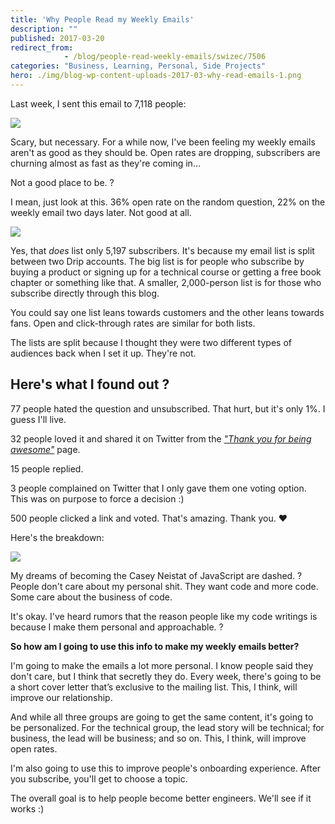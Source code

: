 ```yaml
---
title: 'Why People Read my Weekly Emails'
description: ""
published: 2017-03-20
redirect_from: 
            - /blog/people-read-weekly-emails/swizec/7506
categories: "Business, Learning, Personal, Side Projects"
hero: ./img/blog-wp-content-uploads-2017-03-why-read-emails-1.png
---
```

Last week, I sent this email to 7,118 people:



![](./img/blog-wp-content-uploads-2017-03-why-read-emails-1.png)



Scary, but necessary. For a while now, I&#x27;ve been feeling my weekly emails aren&#x27;t as good as they should be. Open rates are dropping, subscribers are churning almost as fast as they&#x27;re coming in…



Not a good place to be. ?



I mean, just look at this. 36% open rate on the random question, 22% on the weekly email two days later. Not good at all.



![](./img/blog-wp-content-uploads-2017-03-drip-screenshot.png)



Yes, that _does_ list only 5,197 subscribers. It&#x27;s because my email list is split between two Drip accounts. The big list is for people who subscribe by buying a product or signing up for a technical course or getting a free book chapter or something like that. A smaller, 2,000-person list is for those who subscribe directly through this blog.



You could say one list leans towards customers and the other leans towards fans. Open and click-through rates are similar for both lists.



The lists are split because I thought they were two different types of audiences back when I set it up. They&#x27;re not.



## Here&#x27;s what I found out ?



77 people hated the question and unsubscribed. That hurt, but it&#x27;s only 1%. I guess I&#x27;ll live.



32 people loved it and shared it on Twitter from the _[&quot;Thank you for being awesome&quot;](https://swizec.com/thanks.html)_ page.



15 people replied.



3 people complained on Twitter that I only gave them one voting option. This was on purpose to force a decision :)



500 people clicked a link and voted. That&#x27;s amazing. Thank you. ❤️



Here&#x27;s the breakdown:



![](./img/blog-wp-content-uploads-2017-03-breakdown-screenshot.png)



My dreams of becoming the Casey Neistat of JavaScript are dashed. ? People don&#x27;t care about my personal shit. They want code and more code. Some care about the business of code.



It&#x27;s okay. I&#x27;ve heard rumors that the reason people like my code writings is because I make them personal and approachable. ?



**So how am I going to use this info to make my weekly emails better?**



I&#x27;m going to make the emails a lot more personal. I know people said they don&#x27;t care, but I think that secretly they do. Every week, there&#x27;s going to be a short cover letter that’s exclusive to the mailing list. This, I think, will improve our relationship.



And while all three groups are going to get the same content, it&#x27;s going to be personalized. For the technical group, the lead story will be technical; for business, the lead will be business; and so on. This, I think, will improve open rates.



I&#x27;m also going to use this to improve people&#x27;s onboarding experience. After you subscribe, you&#x27;ll get to choose a topic.



The overall goal is to help people become better engineers. We&#x27;ll see if it works :)